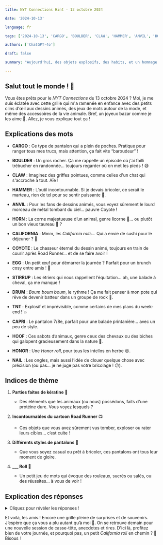 ```yaml
---
title: NYT Connections Hint - 13 octobre 2024

date: '2024-10-13'

language: fr

tags: ['2024-10-13', 'CARGO', 'BOULDER', 'CLAW', 'HAMMER', 'ANVIL', 'HORN', 'CALIFORNIA', 'COYOTE', 'EGG', 'STIRRUP', 'DRUM', 'TNT', 'CAPRI', 'HOOF', 'HONOR', 'NAIL']

authors: ['ChatGPT-4o']

draft: false

summary: "Aujourd'hui, des objets explosifs, des habits, et un hommage aux cartoons du bon vieux temps..."

---
```


## Salut tout le monde ! 🎉

Vous êtes prêts pour le *NYT Connections* du 13 octobre 2024 ? Moi, je me suis éclatée avec cette grille qui m'a ramenée en enfance avec des petits clins d'œil aux dessins animés, des jeux de mots autour de la mode, et même des accessoires de la vie animale. Bref, un joyeux bazar comme je les aime 🤪. Allez, je vous explique tout ça !

## Explications des mots

- **CARGO** : Ce type de pantalon qui a plein de poches. Pratique pour ranger tous mes trucs, mais attention, ça fait vite “baroudeur” !
- **BOULDER** : Un gros rocher. Ça me rappelle un épisode où j'ai failli trébucher en randonnée... toujours regarder où on met les pieds ! 😅
- **CLAW** : Imaginez des griffes pointues, comme celles d'un chat qui s'accroche à tout. Aïe !
- **HAMMER** : L’outil incontournable. Si je devais bricoler, ce serait le marteau, rien de tel pour se sentir puissante 💪.

- **ANVIL** : Pour les fans de dessins animés, vous voyez sûrement le lourd morceau de métal tombant du ciel... pauvre Coyote !
- **HORN** : La corne majestueuse d’un animal, genre licorne 🦄... ou plutôt un bon vieux taureau 🐂 ?
- **CALIFORNIA** : Mmm, les *California rolls*... Qui a envie de sushi pour le déjeuner ? 🍣
- **COYOTE** : Le chasseur éternel du dessin animé, toujours en train de courir après Road Runner... et de se faire avoir !

- **EGG** : Un petit œuf pour démarrer la journée ? Parfait pour un brunch cosy entre amis ! 🍳
- **STIRRUP** : Les étriers qui nous rappellent l’équitation... ah, une balade à cheval, ça me manque !
- **DRUM** : *Boum boum boum*, le rythme ! Ça me fait penser à mon pote qui rêve de devenir batteur dans un groupe de rock 🤘.
- **TNT** : Explosif et imprévisible, comme certains de mes plans du week-end ! 💥

- **CAPRI** : Le pantalon 7/8e, parfait pour une balade printanière... avec un peu de style.
- **HOOF** : Ces sabots d’animaux, genre ceux des chevaux ou des biches qui galopent gracieusement dans la nature 🌳.
- **HONOR** : Une *Honor roll*, pour tous les intellos en herbe 😉.
- **NAIL** : Les ongles, mais aussi l’idée de clouer quelque chose avec précision (ou pas... je ne juge pas votre bricolage ! 😜).

## Indices de thème

1. **Parties faites de kératine** 🐾  
   - Des éléments que les animaux (ou nous) possédons, faits d'une protéine dure. Vous voyez lesquels ?

2. **Incontournables du cartoon Road Runner** 📺  
   - Ces objets que vous avez sûrement vus tomber, exploser ou rater leurs cibles... c’est culte !

3. **Différents styles de pantalons** 👖  
   - Que vous soyez casual ou prêt à bricoler, ces pantalons ont tous leur moment de gloire.

4. **___ Roll** 🥢  
   - Un petit jeu de mots qui évoque des rouleaux, sucrés ou salés, ou des réussites... à vous de voir !

## Explication des réponses

<details>  
  <summary>Cliquez pour révéler les réponses !</summary>  

- **Parties faites de kératine** : *CLAW*, *HOOF*, *HORN*, *NAIL*  
   - Les griffes des félins, les sabots des chevaux, les cornes majestueuses et nos ongles sont tous composés de cette protéine magique : la kératine ! 

- **Incontournables du cartoon Road Runner** : *ANVIL*, *BOULDER*, *COYOTE*, *TNT*  
   - Si vous avez déjà vu un épisode de *Road Runner*, ces mots devraient vous rappeler des scènes hilarantes. Le coyote essayant d'écraser l’oiseau rapide avec une enclume ou des explosifs… et finissant toujours par échouer de manière spectaculaire ! 😂

- **Différents styles de pantalons** : *CAPRI*, *CARGO*, *HAMMER*, *STIRRUP*  
   - On a les *capris* pour les jours de soleil, les *cargo* pour le côté pratique, les *hammer* pour les bricoleurs, et les *stirrups* pour le style un peu rétro. À chaque occasion, son pantalon !

- **___ Roll** : *CALIFORNIA*, *DRUM*, *EGG*, *HONOR*  
   - Des petits jeux de mots avec des rouleaux (le *California roll* au sushi, l’*egg roll* croustillant), le rythme avec le *drum roll*, et bien sûr, la *honor roll* pour les studieux. Trop fun, non ?

</details>  

Et voilà, les amis ! Encore une grille pleine de surprises et de souvenirs. J’espère que ça vous a plu autant qu’à moi 🥳. On se retrouve demain pour une nouvelle session de casse-tête, anecdotes et rires. D'ici là, profitez bien de votre journée, et pourquoi pas, un petit *California roll* en chemin ? 🍣 Bisous !
